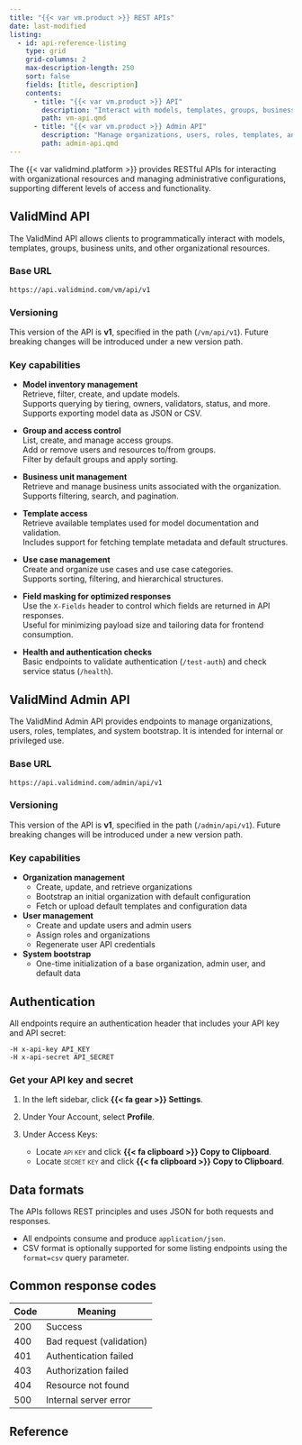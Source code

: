 ```yaml
---
title: "{{< var vm.product >}} REST APIs"
date: last-modified
listing:
  - id: api-reference-listing
    type: grid
    grid-columns: 2
    max-description-length: 250
    sort: false
    fields: [title, description]
    contents:
      - title: "{{< var vm.product >}} API"
        description: "Interact with models, templates, groups, business units, and other organizational resources."
        path: vm-api.qmd
      - title: "{{< var vm.product >}} Admin API"
        description: "Manage organizations, users, roles, templates, and system bootstrap."
        path: admin-api.qmd
---
```


The {{< var validmind.platform >}} provides RESTful APIs for interacting with organizational resources and managing administrative configurations, supporting different levels of access and functionality.

::: {.panel-tabset}

## ValidMind API

The ValidMind API allows clients to programmatically interact with models, templates, groups, business units, and other organizational resources.

### Base URL

```
https://api.validmind.com/vm/api/v1
```

### Versioning

This version of the API is **v1**, specified in the path (`/vm/api/v1`). Future breaking changes will be introduced under a new version path.

### Key capabilities

- **Model inventory management**  
  Retrieve, filter, create, and update models.  
  Supports querying by tiering, owners, validators, status, and more.  
  Supports exporting model data as JSON or CSV.

- **Group and access control**  
  List, create, and manage access groups.  
  Add or remove users and resources to/from groups.  
  Filter by default groups and apply sorting.

- **Business unit management**  
  Retrieve and manage business units associated with the organization.  
  Supports filtering, search, and pagination.

- **Template access**  
  Retrieve available templates used for model documentation and validation.  
  Includes support for fetching template metadata and default structures.

- **Use case management**  
  Create and organize use cases and use case categories.  
  Supports sorting, filtering, and hierarchical structures.

- **Field masking for optimized responses**  
  Use the `X-Fields` header to control which fields are returned in API responses.  
  Useful for minimizing payload size and tailoring data for frontend consumption.

- **Health and authentication checks**  
  Basic endpoints to validate authentication (`/test-auth`) and check service status (`/health`).

## ValidMind Admin API

The ValidMind Admin API provides endpoints to manage organizations, users, roles, templates, and system bootstrap. It is intended for internal or privileged use.

### Base URL

```
https://api.validmind.com/admin/api/v1
```

### Versioning

This version of the API is **v1**, specified in the path (`/admin/api/v1`). Future breaking changes will be introduced under a new version path.


### Key capabilities

- **Organization management**
  - Create, update, and retrieve organizations
  - Bootstrap an initial organization with default configuration
  - Fetch or upload default templates and configuration data

- **User management**
  - Create and update users and admin users
  - Assign roles and organizations
  - Regenerate user API credentials

- **System bootstrap**
  - One-time initialization of a base organization, admin user, and default data

:::

## Authentication

All endpoints require an authentication header that includes your API key and API secret:

```
-H x-api-key API_KEY
-H x-api-secret API_SECRET
```

### Get your API key and secret

1. In the left sidebar, click **{{< fa gear >}} Settings**. 

2. Under Your Account, select **Profile**. 

3. Under Access Keys:

   - Locate [api key]{.smallcaps} and click **{{< fa clipboard >}} Copy to Clipboard**.
   - Locate [secret key]{.smallcaps} and click **{{< fa clipboard >}} Copy to Clipboard**.

## Data formats

The APIs follows REST principles and uses JSON for both requests and responses.

- All endpoints consume and produce `application/json`.
- CSV format is optionally supported for some listing endpoints using the `format=csv` query parameter.

## Common response codes

| Code | Meaning                      |
|------|------------------------------|
| 200  | Success                      |
| 400  | Bad request (validation)     |
| 401  | Authentication failed        |
| 403  | Authorization failed         |
| 404  | Resource not found           |
| 500  | Internal server error        |

## Reference

::: {#api-reference-listing}

:::